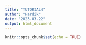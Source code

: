 ```yaml
---
title: "TUTORIAL4"
author: "Hardik"
date: "2023-03-22"
output: html_document
---
```


```r
knitr::opts_chunk$set(echo = TRUE)
```



